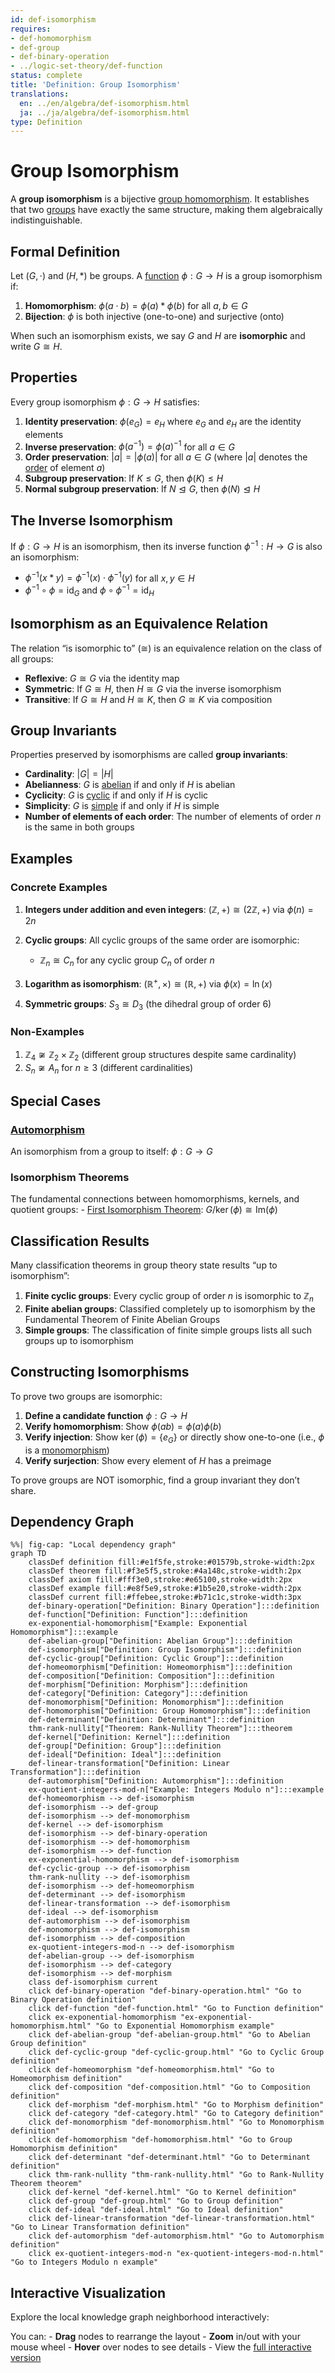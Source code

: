 ```yaml
---
id: def-isomorphism
requires:
- def-homomorphism
- def-group
- def-binary-operation
- ../logic-set-theory/def-function
status: complete
title: 'Definition: Group Isomorphism'
translations:
  en: ../en/algebra/def-isomorphism.html
  ja: ../ja/algebra/def-isomorphism.html
type: Definition
---
```


# Group Isomorphism {#def-isomorphism}

A **group isomorphism** is a bijective [group homomorphism](def-homomorphism.qmd). It establishes that two [groups](def-group.qmd) have exactly the same structure, making them algebraically indistinguishable.

## Formal Definition

Let $(G, \cdot)$ and $(H, *)$ be groups. A [function](../logic-set-theory/def-function.qmd) $\phi: G \to H$ is a group isomorphism if:

1. **Homomorphism**: $\phi(a \cdot b) = \phi(a) * \phi(b)$ for all $a, b \in G$
2. **Bijection**: $\phi$ is both injective (one-to-one) and surjective (onto)

When such an isomorphism exists, we say $G$ and $H$ are **isomorphic** and write $G \cong H$.

## Properties

Every group isomorphism $\phi: G \to H$ satisfies:

1. **Identity preservation**: $\phi(e_G) = e_H$ where $e_G$ and $e_H$ are the identity elements
2. **Inverse preservation**: $\phi(a^{-1}) = \phi(a)^{-1}$ for all $a \in G$
3. **Order preservation**: $|a| = |\phi(a)|$ for all $a \in G$ (where $|a|$ denotes the [order](def-order.qmd) of element $a$)
4. **Subgroup preservation**: If $K \leq G$, then $\phi(K) \leq H$
5. **Normal subgroup preservation**: If $N \trianglelefteq G$, then $\phi(N) \trianglelefteq H$

## The Inverse Isomorphism

If $\phi: G \to H$ is an isomorphism, then its inverse function $\phi^{-1}: H \to G$ is also an isomorphism:

- $\phi^{-1}(x * y) = \phi^{-1}(x) \cdot \phi^{-1}(y)$ for all $x, y \in H$
- $\phi^{-1} \circ \phi = \text{id}_G$ and $\phi \circ \phi^{-1} = \text{id}_H$

## Isomorphism as an Equivalence Relation

The relation "is isomorphic to" ($\cong$) is an equivalence relation on the class of all groups:

- **Reflexive**: $G \cong G$ via the identity map
- **Symmetric**: If $G \cong H$, then $H \cong G$ via the inverse isomorphism
- **Transitive**: If $G \cong H$ and $H \cong K$, then $G \cong K$ via composition

## Group Invariants

Properties preserved by isomorphisms are called **group invariants**:

- **Cardinality**: $|G| = |H|$
- **Abelianness**: $G$ is [abelian](def-abelian-group.qmd) if and only if $H$ is abelian
- **Cyclicity**: $G$ is [cyclic](def-cyclic-group.qmd) if and only if $H$ is cyclic
- **Simplicity**: $G$ is [simple](def-simple-group.qmd) if and only if $H$ is simple
- **Number of elements of each order**: The number of elements of order $n$ is the same in both groups

## Examples

### Concrete Examples

1. **Integers under addition and even integers**: $(\mathbb{Z}, +) \cong (2\mathbb{Z}, +)$ via $\phi(n) = 2n$

2. **Cyclic groups**: All cyclic groups of the same order are isomorphic:
   - $\mathbb{Z}_n \cong C_n$ for any cyclic group $C_n$ of order $n$

3. **Logarithm as isomorphism**: $(\mathbb{R}^+, \times) \cong (\mathbb{R}, +)$ via $\phi(x) = \ln(x)$

4. **Symmetric groups**: $S_3 \cong D_3$ (the dihedral group of order 6)

### Non-Examples

1. $\mathbb{Z}_4 \not\cong \mathbb{Z}_2 \times \mathbb{Z}_2$ (different group structures despite same cardinality)
2. $S_n \not\cong A_n$ for $n \geq 3$ (different cardinalities)

## Special Cases

### [Automorphism](def-automorphism.qmd)
An isomorphism from a group to itself: $\phi: G \to G$

### Isomorphism Theorems
The fundamental connections between homomorphisms, kernels, and quotient groups:
- [First Isomorphism Theorem](thm-first-isomorphism.qmd): $G/\ker(\phi) \cong \text{Im}(\phi)$

## Classification Results

Many classification theorems in group theory state results "up to isomorphism":

1. **Finite cyclic groups**: Every cyclic group of order $n$ is isomorphic to $\mathbb{Z}_n$
2. **Finite abelian groups**: Classified completely up to isomorphism by the Fundamental Theorem of Finite Abelian Groups
3. **Simple groups**: The classification of finite simple groups lists all such groups up to isomorphism

## Constructing Isomorphisms

To prove two groups are isomorphic:

1. **Define a candidate function** $\phi: G \to H$
2. **Verify homomorphism**: Show $\phi(ab) = \phi(a)\phi(b)$
3. **Verify injection**: Show $\ker(\phi) = \{e_G\}$ or directly show one-to-one (i.e., $\phi$ is a [monomorphism](../category-theory/def-monomorphism.qmd))
4. **Verify surjection**: Show every element of $H$ has a preimage

To prove groups are NOT isomorphic, find a group invariant they don't share.

## Dependency Graph

```mermaid
%%| fig-cap: "Local dependency graph"
graph TD
    classDef definition fill:#e1f5fe,stroke:#01579b,stroke-width:2px
    classDef theorem fill:#f3e5f5,stroke:#4a148c,stroke-width:2px
    classDef axiom fill:#fff3e0,stroke:#e65100,stroke-width:2px
    classDef example fill:#e8f5e9,stroke:#1b5e20,stroke-width:2px
    classDef current fill:#ffebee,stroke:#b71c1c,stroke-width:3px
    def-binary-operation["Definition: Binary Operation"]:::definition
    def-function["Definition: Function"]:::definition
    ex-exponential-homomorphism["Example: Exponential Homomorphism"]:::example
    def-abelian-group["Definition: Abelian Group"]:::definition
    def-isomorphism["Definition: Group Isomorphism"]:::definition
    def-cyclic-group["Definition: Cyclic Group"]:::definition
    def-homeomorphism["Definition: Homeomorphism"]:::definition
    def-composition["Definition: Composition"]:::definition
    def-morphism["Definition: Morphism"]:::definition
    def-category["Definition: Category"]:::definition
    def-monomorphism["Definition: Monomorphism"]:::definition
    def-homomorphism["Definition: Group Homomorphism"]:::definition
    def-determinant["Definition: Determinant"]:::definition
    thm-rank-nullity["Theorem: Rank-Nullity Theorem"]:::theorem
    def-kernel["Definition: Kernel"]:::definition
    def-group["Definition: Group"]:::definition
    def-ideal["Definition: Ideal"]:::definition
    def-linear-transformation["Definition: Linear Transformation"]:::definition
    def-automorphism["Definition: Automorphism"]:::definition
    ex-quotient-integers-mod-n["Example: Integers Modulo n"]:::example
    def-homeomorphism --> def-isomorphism
    def-isomorphism --> def-group
    def-isomorphism --> def-monomorphism
    def-kernel --> def-isomorphism
    def-isomorphism --> def-binary-operation
    def-isomorphism --> def-homomorphism
    def-isomorphism --> def-function
    ex-exponential-homomorphism --> def-isomorphism
    def-cyclic-group --> def-isomorphism
    thm-rank-nullity --> def-isomorphism
    def-isomorphism --> def-homeomorphism
    def-determinant --> def-isomorphism
    def-linear-transformation --> def-isomorphism
    def-ideal --> def-isomorphism
    def-automorphism --> def-isomorphism
    def-monomorphism --> def-isomorphism
    def-isomorphism --> def-composition
    ex-quotient-integers-mod-n --> def-isomorphism
    def-abelian-group --> def-isomorphism
    def-isomorphism --> def-category
    def-isomorphism --> def-morphism
    class def-isomorphism current
    click def-binary-operation "def-binary-operation.html" "Go to Binary Operation definition"
    click def-function "def-function.html" "Go to Function definition"
    click ex-exponential-homomorphism "ex-exponential-homomorphism.html" "Go to Exponential Homomorphism example"
    click def-abelian-group "def-abelian-group.html" "Go to Abelian Group definition"
    click def-cyclic-group "def-cyclic-group.html" "Go to Cyclic Group definition"
    click def-homeomorphism "def-homeomorphism.html" "Go to Homeomorphism definition"
    click def-composition "def-composition.html" "Go to Composition definition"
    click def-morphism "def-morphism.html" "Go to Morphism definition"
    click def-category "def-category.html" "Go to Category definition"
    click def-monomorphism "def-monomorphism.html" "Go to Monomorphism definition"
    click def-homomorphism "def-homomorphism.html" "Go to Group Homomorphism definition"
    click def-determinant "def-determinant.html" "Go to Determinant definition"
    click thm-rank-nullity "thm-rank-nullity.html" "Go to Rank-Nullity Theorem theorem"
    click def-kernel "def-kernel.html" "Go to Kernel definition"
    click def-group "def-group.html" "Go to Group definition"
    click def-ideal "def-ideal.html" "Go to Ideal definition"
    click def-linear-transformation "def-linear-transformation.html" "Go to Linear Transformation definition"
    click def-automorphism "def-automorphism.html" "Go to Automorphism definition"
    click ex-quotient-integers-mod-n "ex-quotient-integers-mod-n.html" "Go to Integers Modulo n example"
```

## Interactive Visualization

Explore the local knowledge graph neighborhood interactively:

::: {.graph-viz data-id="def-isomorphism" data-width="700" data-height="500"}
:::

You can:
- **Drag** nodes to rearrange the layout
- **Zoom** in/out with your mouse wheel
- **Hover** over nodes to see details
- View the [full interactive version](../../output/interactive/def-isomorphism.html){target="_blank"}
